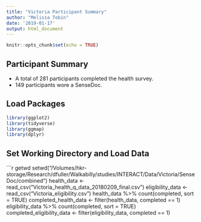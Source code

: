 ```yaml
---
title: "Victoria Participant Summary"
author: "Melissa Tobin"
date: '2019-01-17'
output: html_document
---
```


```r
knitr::opts_chunk$set(echo = TRUE)
```

## Participant Summary

* A total of 281 participants completed the health survey. 
* 149 participants wore a SenseDoc. 

## Load Packages

```r
library(ggplot2)
library(tidyverse)
library(ggmap)
library(dplyr)
```

## Set Working Directory and Load Data

```r
getwd
setwd("/Volumes/hkr-storage/Research/dfuller/Walkabilly/studies/INTERACT/Data/Victoria/SenseDoc/combined")
health_data <- read_csv("Victoria_health_q_data_20180209_final.csv")
eligibility_data <- read_csv("Victoria_eligibility.csv")
health_data %>% count(completed, sort = TRUE)
completed_health_data <- filter(health_data, completed == 1)
eligibility_data %>% count(completed, sort = TRUE)
completed_eligibility_data <- filter(eligibility_data, completed == 1)
